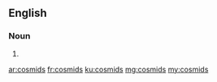==English==

===Noun===
{{head|en|noun plural form}}

# {{plural of|cosmid|lang=en}}

[[ar:cosmids]]
[[fr:cosmids]]
[[ku:cosmids]]
[[mg:cosmids]]
[[my:cosmids]]